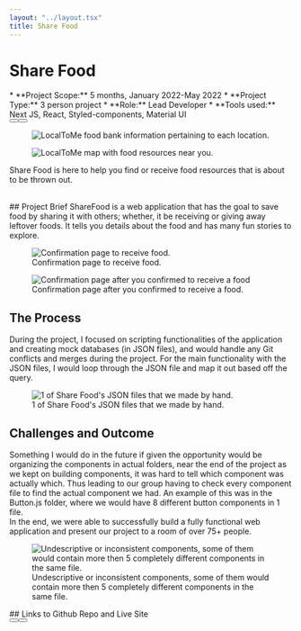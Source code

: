 ```yaml
---
layout: "../layout.tsx"
title: Share Food
---
```


# Share Food
<div class="grid grid-cols-1 md:grid-cols-2 gap-4 animate-fadeInDown">
<div>
* **Project Scope:** 5 months, January 2022-May 2022
* **Project Type:** 3 person project
* **Role:** Lead Developer
* **Tools used:** Next JS, React, Styled-components, Material UI
<div class="flex justify-evenly flex-col gap-5 md:flex-row md:gap-4">
   <Button text="Github Repo" url="https://github.com/Pho86/ShareFood"/>
   <Button text="Live Site" url="https://sharefood.vercel.app/"/>
</div>
</div>
<div class="flex flex-col gap-2">
   <div class="flex justify-center items-center">
   <figure>
         <img src="/sharefood/ShareFoodMain.png" class="w-8/12" alt="LocalToMe food bank information pertaining to each location."/>
   </figure>
   <figure>
      <img src="/sharefood/ShareFood.png" class="w-8/12" alt="LocalToMe map with food resources near you."/>
   </figure>
   </div>
   <p class="text-center">Share Food is here to help you find or receive food resources that is about to be thrown out.</p>
</div>
</div>

<br/>
## Project Brief
ShareFood is a web application that has the goal to save food by sharing it with others; whether, it be receiving or giving away leftover foods. It tells you details about the food and has many fun stories to explore.
<div class="flex flex-col md:flex-row gap-2 animate-fadeInLeft">
<figure>
<img src="/sharefood/OrderDetail.png" class="w-1/2" alt="Confirmation page to receive food."/>
  <figcaption>
    Confirmation page to receive food.
  </figcaption>
</figure>
<figure>
<img src="/sharefood/OrderDetails.png" class="w-1/2" alt="Confirmation page after you confirmed to receive a food"/>
  <figcaption>
    Confirmation page after you confirmed to receive a food.
  </figcaption>
</figure>
</div>


## The Process
During the project, I focused on scripting functionalities of the application and creating mock databases (in JSON files), and would handle any Git conflicts and merges during the project. For the main functionality with the JSON files, I would loop through the JSON file and map it out based off the query. 
<div class="flex flex-col md:flex-row animate-fadeInRight">
<figure>
<img src="/sharefood/JSON.png" class="w-full" alt="1 of Share Food's JSON files that we made by hand."/>
  <figcaption>
    1 of Share Food's JSON files that we made by hand.
  </figcaption>
</figure>
</div>

## Challenges and Outcome
Something I would do in the future if given the opportunity would be organizing the components in actual folders, near the end of the project as we kept on building components, it was hard to tell which component was actually which. Thus leading to our group having to check every component file to find the actual component we had. An example of this was in the Button.js folder, where we would have 8 different button components in 1 file. 
<br/>
In the end, we were able to successfully build a fully functional web application and present our project to a room of over 75+ people.
<div class="animate-fadeInDown">
<figure>
<img src="/sharefood/Components.png" class="w-5/12 h-full" alt="Undescriptive or inconsistent components, some of them would contain more then 5 completely different components in the same file."/>
  <figcaption>
    Undescriptive or inconsistent components, some of them would contain more then 5 completely different components in the same file.
  </figcaption>
</figure>
</div>

<div class="flex flex-col items-center mt-2">
## Links to Github Repo and Live Site
<div class="flex justify-evenly w-full flex-col gap-5 md:flex-row md:gap-4 mt-2">
<Button text="Github Repo" url="https://github.com/Pho86/ShareFood"/>
<Button text="Live Site" url="https://sharefood.vercel.app/"/>
</div>
</div>